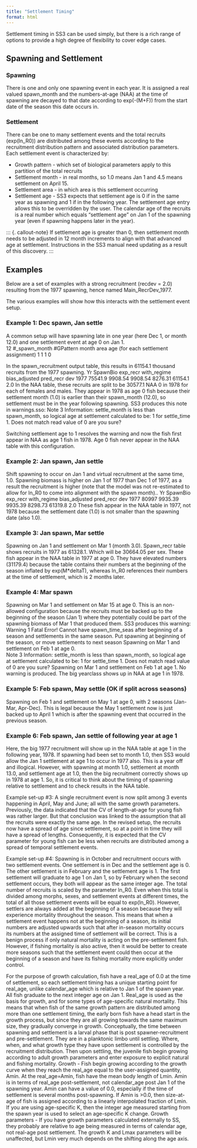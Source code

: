 ```yaml
---
title: "Settlement Timing"
format: html
---
```

Settlement timing in SS3 can be used simply, but there is a rich range of options to provide a high degree of flexibility to cover edge cases.

## Spawning and Settlement

### Spawning
There is one and only one spawning event in each year. It is assigned a real valued spawn_month and the numbers-at-age (NAA) at the time of spawning are decayed to that date according to exp(-(M+F)) from the start date of the season this date occurs in.


### Settlement
There can be one to many settlement events and the total recruits (exp(ln_R0)) are distributed among these events according to the recruitment distribution pattern and associated distribution parameters. Each settlement event is characterized by:  

  - Growth pattern - which set of biological parameters apply to this partition of the total recruits
  - Settlement month - in real months, so 1.0 means Jan 1 and 4.5 means settlement on April 15.  
  - Settlement area - in which area is this settlement occurring
  - Settlement age - SS3 expects that settlement age is 0 if in the same year as spawning and 1 if in the following year. The settlement age entry allows this to be overridden by the user. The calendar age of the recruits is a real number which equals "settlement age" on Jan 1 of the spawning year (even if spawning happens later in the year).

::: {. callout-note}
If settlement age is greater than 0, then settlement month needs to be adjusted in 12 month increments to align with that advanced age at settlement. Instructions in the SS3 manual need updating as a result of this discovery.
:::

## Examples

Below are a set of examples with a strong recruitment (recdev = 2.0) resulting from the 1977 spawning, hence named Main_RecrDev_1977.

The various examples will show how this interacts with the settlement event setup.

### Example 1:  Dec spawn, Jan settle

A common setup will have spawning late in one year (here Dec 1, or month 12.0) and one settlement event at age 0 on Jan 1.  
12 #_spawn_month
#GPattern month  area  age (for each settlement assignment)
 1 1 1 0


In the spawn_recruitment output table, this results in 61154.1 thousand recruits from the 1977 spawning.
Yr SpawnBio exp_recr with_regime bias_adjusted pred_recr dev
1977 75541.9  9908.54 9908.54 8276.31 61154.1 2.0
In the NAA table, these recruits are split to be 30577.1 NAA 0 in 1978 for each of females and males.  They appear in 1978 as age 0 fish because their settlement month (1.0) is earlier than their spawn_month (12.0), so settlement must be in the year following spawning.  SS3 produces this note in warnings.sso:
Note 3 Information: settle_month is less than spawn_month, so logical age at settlement calculated to be: 1  for settle_time 1.  Does not match read value of 0 are you sure? 


Switching settlement age to 1 resolves the warning and now the fish first appear in NAA as age 1 fish in 1978.  Age 0 fish never appear in the NAA table with this configuration.


### Example 2:  Jan spawn, Jan settle

Shift spawning to occur on Jan 1 and virtual recruitment at the same time, 1.0.  Spawning biomass is higher on Jan 1 of 1977 than Dec 1 of 1977, as a result the recruitment is higher (note that the model was not re-estimated to allow for ln_R0 to come into alignment with the spawn month)..
Yr SpawnBio exp_recr with_regime bias_adjusted pred_recr dev
1977 80997  9935.39 9935.39 8298.73 61319.8 2.0 
These fish appear in the NAA table in 1977, not 1978 because the settlement date (1.0)  is not smaller than the spawning date (also 1.0).

### Example 3:  Jan spawn, Mar settle

Spawning on Jan 1 and settlement on Mar 1 (month 3.0).
Spawn_recr table shows recruits in 1977 as 61328.1.  Which will be 30664.05 per sex.
These fish appear in the NAA table in 1977 at age 0.  They have elevated numbers (31179.4) because the table contains their numbers at the beginning of the season inflated by exp(M*deltaT), whereas ln_R0 references their numbers at the time of settlement, which is 2 months later.

### Example 4:  Mar spawn

Spawning on Mar 1 and settlement on Mar 15  at age 0.  This is an non-allowed configuration because the recruits must be backed up to the beginning of the season (Jan 1) where they potentially could be part of the spawning biomass of Mar 1 that produced them.  SS3 produces this warning:
Warning 1 Fatal Error! Cannot have spawn_time_seas after beginning of a season and settlements in the same season.  Put spawning at beginning of the season, or move settlements to next season
Spawning on Mar 1 and settlement on Feb 1  at age 0.  
Note 3 Information: settle_month is less than spawn_month, so logical age at settlement calculated to be: 1  for settle_time 1.  Does not match read value of 0 are you sure? 
Spawning on Mar 1 and settlement on Feb 1  at age 1.  No warning is produced.  The big yearclass shows up in NAA at age 1 in 1978.  

### Example 5:  Feb spawn, May settle (OK if split across seasons)

Spawning on Feb 1 and settlement on May 1 at age 0, with 2 seasons (Jan-Mar, Apr-Dec).  This is legal because the May 1 settlement now is just backed up to April 1 which is after the spawning event that occurred in the previous season.

### Example 6:  Feb spawn, Jan settle of following year at age 1

Here, the big 1977 recruitment will show up in the NAA table at age 1 in the following year, 1978.
If spawning had been set to month 1.0, then SS3 would allow the Jan 1 settlement at age 1 to occur in 1977 also.  This is a year off and illogical.
However, with spawning at month 1.0, settlement at month 13.0, and settlement age at 1.0, then the big recruitment correctly shows up in 1978 at age 1. So, it is critical to think about the timing of spawning relative to settlement and to check results in the NAA table.


Example set-up #3: A single recruitment event is now split among 3 events happening in April, May and June; all with the same growth parameters. Previously, the data indicated that the CV of length-at-age for young fish was rather larger. But that conclusion was linked to the assumption that all the recruits were exactly the same age. In the revised setup, the recruits now have a spread of age since settlement, so at a point in time they will have a spread of lengths. Consequently, it is expected that the CV parameter for young fish can be less when recruits are distributed among a spread of temporal settlement events.

Example set-up #4:  Spawning is in October and recruitment occurs with two settlement events. One settlement is in Dec and the settlement age is 0. The other settlement is in February and the settlement age is 1. The first settlement will graduate to age 1 on Jan 1, so by February when the second settlement occurs, they both will appear as the same integer age.
The total number of recruits is scaled by the parameter ln_R0. Even when this total is divided among morphs, sexes, and settlement events at different times, the total of all those settlement events will be equal to exp(ln_R0). However, settlers are always added at the beginning of a season because they will experience mortality throughout the season. This means that when a settlement event happens not at the beginning of a season, its initial numbers are adjusted upwards such that after in-season mortality occurs its numbers at the assigned time of settlement will be correct. This is a benign process if only natural mortality is acting on the pre-settlement fish. However, if fishing mortality is also active, then it would be better to create more seasons such that the settlement event could then occur at the beginning of a season and have its fishing mortality more explicitly under control.

For the purpose of growth calculation, fish have a real_age of 0.0 at the time of settlement, so each settlement timing has a unique starting point for real_age, unlike calendar_age which is relative to Jan 1 of the spawn year.  All fish graduate to the next integer age on Jan 1.  Real_age is used as the basis for growth, and for some types of age-specific natural mortality.  This means that when fish of the same growth pattern are distributed among more than one settlement timing, the early born fish have a head start in the growth process, but since they are all growing towards the same maximum size, they gradually converge in growth.  Conceptually, the time between spawning and settlement is a larval phase that is post spawner-recruitment and pre-settlement.  They are in a planktonic limbo until settling.  Where, when, and what growth type they have upon settlement is controlled by the recruitment distribution.  Then upon settling, the juvenile fish begin growing according to adult growth parameters and enter exposure to explicit natural and fishing mortality.
Growth - Fish begin growing according to the growth curve when they reach the real_age equal to the user-assigned quantity, Amin.  At the real_age=Amin, fish have the mean body length of Lmin.  Amin is in terms of real_age post-settlement, not calendar_age post Jan 1 of the spawning year.  Amin can have a value of 0.0, especially if the time of settlement is several months post-spawning.  If Amin is >0.0, then size-at-age of fish is assigned according to a linearly interpolated fraction of Lmin.  If you are using age-specific K, then the integer age measured starting from the spawn year is used to select an age-specific K change.
Growth parameters - If you have growth parameters calculated externally to SS, they probably are relative to age being measured in terms of calendar age, not real-age post settlement.  The growth K and Lmax parameters will be unaffected, but Lmin very much depends on the shifting along the age axis.
